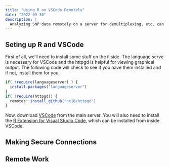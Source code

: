 ```yaml
---
title: "Using R on VSCode Remotely"
date: "2022-09-30"
description: |
  Analyzing SNP data remotely on a server for demultiplexing, etc. can be a bit of a hastle if you would like to do some R analyses.  Here is how I set up VSCode to run on my office machine (& laptop) and interface with our servers where all the data are analyzed.  I would love to have RStudio be able to do this but, alas, it is not possible yet.  
---
```



## Seting up R and VSCode 

First of all, we'll need to install some stuff on the `R` side.  The language serve is necessary for VSCode and the httpgd is helpful for viewing graphical output.  The following code will check to see if you have them installed and if not, install them for you.

```r
if( !require(languageserver) ) { 
  install.packages("languageserver")
}
if( !require(httpgd)) { 
  remotes::install_github("nx10/httpgd")
}
```

Now, download [VSCode](https://code.visualstudio.com/) from the main server.  You will also need to install the [R Extension for Visual Studio Code](https://marketplace.visualstudio.com/items?itemName=REditorSupport.r), which can be installed from inside VSCode.





## Making Secure Connections




## Remote Work

